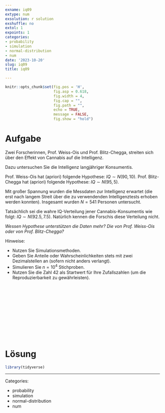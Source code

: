 ```yaml
---
exname: iq09
extype: num
exsolution: r solution
exshuffle: no
extol: 1
expoints: 1
categories:
- probability
- simulation
- normal-distribution
- num
date: '2023-10-20'
slug: iq09
title: iq09

---
```







```r
knitr::opts_chunk$set(fig.pos = 'H',
                      fig.asp = 0.618,
                      fig.width = 4,
                      fig.cap = "", 
                      fig.path = "",
                      echo = TRUE, 
                      message = FALSE,
                      fig.show = "hold")
```







# Aufgabe

Zwei Forscherinnen, Prof. Weiss-Ois und Prof. Blitz-Chegga, streiten sich über den Effekt von Cannabis auf die Intelligenz.

Dazu untersuchen Sie die Intelligenz langjähriger Konsumentis.

Prof. Weiss-Ois hat (apriori) folgende Hypothese: $IQ \sim N(90, 10)$. 
Prof. Blitz-Chegga hat (apriori) folgende Hypothese: $IQ \sim N(95, 5)$. 

Mit großer Spannung wurden die Messdaten zur Intelligenz erwartet (die erst nach langem Streit über die zu verwendenden Intelligenztests erhoben werden konnten).
Insgesamt wurden $N=541$ Personen untersucht.

Tatsächlich sei die wahre IQ-Verteilung jener Cannabis-Konsumentis wie folgt: $IQ \sim N(92.5, 7.5)$. 
Natürlich kennen die Forschis diese Verteilung nicht.

*Wessen Hypothese unterstützen die Daten mehr? Die von Prof. Weiss-Ois oder von Prof. Blitz-Chegga?*



Hinweise:

- Nutzen Sie Simulationsmethoden.
- Geben Sie Anteile oder Wahrscheinlichkeiten stets mit zwei Dezimalstellen an (sofern nicht anders verlangt).
- Simulieren Sie $n=10^4$ Stichproben.
- Nutzen Sie die Zahl 42 als Startwert für Ihre Zufallszahlen (um die Reproduzierbarkeit zu gewährleisten).


</br>
</br>
</br>
</br>
</br>
</br>
</br>
</br>
</br>
</br>

# Lösung

```r
library(tidyverse)
```




---

Categories: 

- probability
- simulation
- normal-distribution
- num

